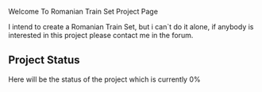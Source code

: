 Welcome To Romanian Train Set Project Page

I intend to create a Romanian Train Set, but i can`t do it alone, if anybody is interested in this project please contact me in the forum.

==Project Status==
Here will be the status of the project which is currently 0%